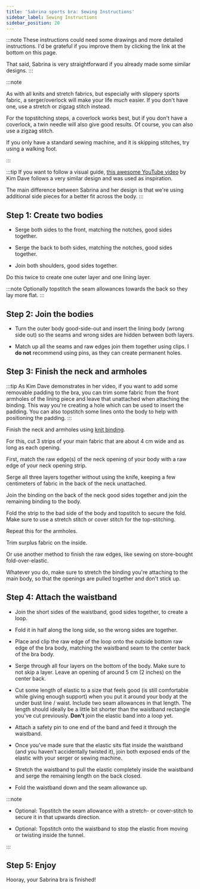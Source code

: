 ```yaml
---
title: 'Sabrina sports bra: Sewing Instructions'
sidebar_label: Sewing Instructions
sidebar_position: 20
---
```


:::note
These instructions could need some drawings and more detailed instructions.
I'd be grateful if you improve them by clicking the link at the bottom on this page.

That said, Sabrina is very straightforward if you already made some similar designs.
:::

:::note

As with all knits and stretch fabrics, but especially with slippery sports fabric,
a serger/overlock will make your life _much_ easier.
If you don't have one, use a stretch or zigzag stitch instead.

For the topstitching steps, a coverlock works best,
but if you don't have a coverlock, a twin needle will also give good results.
Of course, you can also use a zigzag stitch.

If you only have a standard sewing machine, and it is skipping stitches, try using a walking foot.

:::

:::tip
If you want to follow a visual guide, [this awesome YouTube video](https://www.youtube.com/watch?v=XB0vkrKxWZk)
by Kim Dave follows a very similar design and was used as inspiration.

The main difference between Sabrina and her design is
that we're using additional side pieces for a better fit across the body.
:::

## Step 1: Create two bodies

- Serge both sides to the front, matching the notches, good sides together.

- Serge the back to both sides, matching the notches, good sides together.

- Join both shoulders, good sides together.

Do this twice to create one outer layer and one lining layer.

:::note
Optionally topstitch the seam allowances towards the back so they lay more flat.
:::

## Step 2: Join the bodies

- Turn the outer body good-side-out and insert the lining body (wrong side out) so the seams and wrong sides are hidden between both layers.

- Match up all the seams and raw edges join them together using clips.
  I **do not** recommend using pins, as they can create permanent holes.

## Step 3: Finish the neck and armholes

:::tip
As Kim Dave demonstrates in her video, if you want to add some removable padding to the bra,
you can trim some fabric from the front armholes of the lining piece and leave that unattached when
attaching the binding.
This way you're creating a hole which can be used to insert the padding.
You can also topstitch some lines onto the body to help with positioning the padding.
:::

Finish the neck and armholes using [knit binding](/docs/designs/aaron/instructions/#step-3-sew-knit-binding-to-the-front).

For this, cut 3 strips of your main fabric that are about 4 cm wide and as long as each opening.

First, match the raw edge(s) of the neck opening of your body with a raw edge of your neck opening strip.

Serge all three layers together without using the knife, keeping a few centimeters of fabric in the back of the neck unattached.

Join the binding on the back of the neck good sides together and join the remaining binding to the body.

Fold the strip to the bad side of the body and topstitch to secure the fold.
Make sure to use a stretch stitch or cover stitch for the top-stitching.

Repeat this for the armholes.

Trim surplus fabric on the inside.

Or use another method to finish the raw edges, like sewing on store-bought fold-over-elastic.

Whatever you do, make sure to stretch the binding you're attaching to the main body,
so that the openings are pulled together and don't stick up.

## Step 4: Attach the waistband

- Join the short sides of the waistband, good sides together, to create a loop.

- Fold it in half along the long side, so the wrong sides are together.

- Place and clip the raw edge of the loop onto the outside bottom raw edge of the bra body, matching the waistband seam to the center back of the bra body.

- Serge through all four layers on the bottom of the body. Make sure to not skip a layer. Leave an opening of around 5 cm (2 inches) on the center back.

- Cut some length of elastic to a size that feels good (is still comfortable while giving enough support) when you put it around your body at the under bust line / waist.
  Include two seam allowances in that length.
  The length should ideally be a little bit shorter than the waistband rectangle you've cut previously.
  **Don't** join the elastic band into a loop yet.

- Attach a safety pin to one end of the band and feed it through the waistband.

- Once you've made sure that the elastic sits flat inside the waistband (and you haven't accidentally twisted it),
  join both exposed ends of the elastic with your serger or sewing machine.

- Stretch the waistband to pull the elastic completely inside the waistband and serge the remaining length on the back closed.

- Fold the waistband down and the seam allowance up.

:::note

- Optional: Topstitch the seam allowance with a stretch- or cover-stitch to secure it in that upwards direction.

- Optional: Topstitch onto the waistband to stop the elastic from moving or twisting inside the tunnel.

:::

## Step 5: Enjoy

Hooray, your Sabrina bra is finished!

